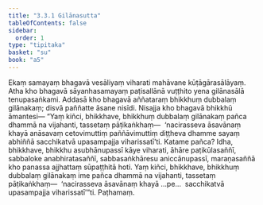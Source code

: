 ```yaml
---
title: "3.3.1 Gilānasutta"
tableOfContents: false
sidebar:
  order: 1
type: "tipitaka"
basket: "su"
book: "a5"
---
```



<DynamicBreadcrumb />

<Division number="121" book="a5" bookNo="16" page="125">

<Paragraph number="700" book="a5">
Ekaṃ samayaṃ bhagavā vesāliyaṃ viharati mahāvane kūṭāgārasālāyaṃ. Atha kho bhagavā sāyanhasamayaṃ paṭisallānā vuṭṭhito yena gilānasālā tenupasaṅkami. Addasā kho bhagavā aññataraṃ bhikkhuṃ dubbalaṃ gilānakaṃ; disvā paññatte āsane nisīdi. Nisajja kho bhagavā bhikkhū āmantesi—
</Paragraph>

<Paragraph number="701" book="a5">
“Yaṃ kiñci, bhikkhave, bhikkhuṃ dubbalaṃ gilānakaṃ pañca dhammā na vijahanti, tassetaṃ pāṭikaṅkhaṃ—  ‘nacirasseva āsavānaṃ khayā anāsavaṃ cetovimuttiṃ paññāvimuttiṃ diṭṭheva dhamme sayaṃ abhiññā sacchikatvā upasampajja viharissatī’ti.
</Paragraph>

<Paragraph number="702" book="a5">
Katame pañca? Idha, bhikkhave, bhikkhu asubhānupassī kāye viharati, āhāre paṭikūlasaññī, sabbaloke anabhiratasaññī, sabbasaṅkhāresu aniccānupassī, maraṇasaññā kho panassa ajjhattaṃ sūpaṭṭhitā hoti. Yaṃ kiñci, bhikkhave, bhikkhuṃ dubbalaṃ gilānakaṃ ime pañca dhammā na vijahanti, tassetaṃ pāṭikaṅkhaṃ—  ‘nacirasseva āsavānaṃ khayā …pe…  sacchikatvā upasampajja viharissatī’”ti.

</Paragraph>
</Division>

<Paragraph number="703" type="center" book="a5">
Paṭhamaṃ.
</Paragraph>